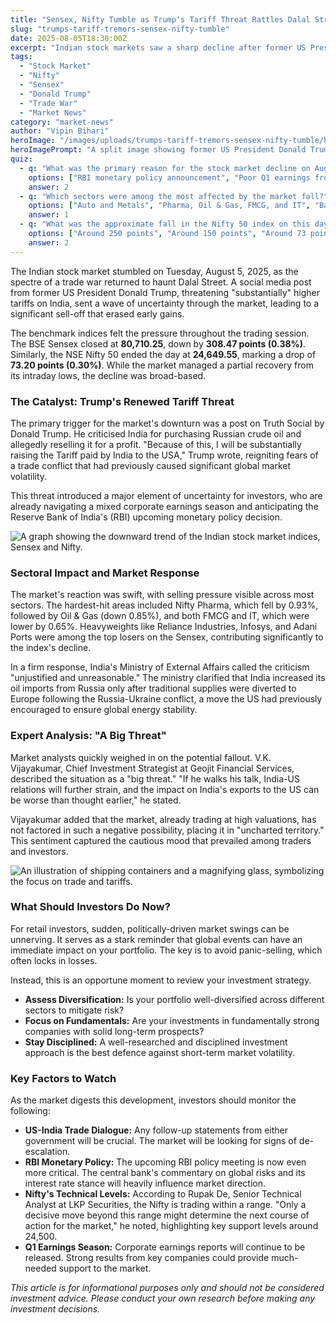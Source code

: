 ```yaml
---
title: "Sensex, Nifty Tumble as Trump's Tariff Threat Rattles Dalal Street"
slug: "trumps-tariff-tremors-sensex-nifty-tumble"
date: 2025-08-05T18:30:00Z
excerpt: "Indian stock markets saw a sharp decline after former US President Donald Trump threatened new tariffs, rattling investor confidence. We break down what happened and what it means for your investments."
tags:
  - "Stock Market"
  - "Nifty"
  - "Sensex"
  - "Donald Trump"
  - "Trade War"
  - "Market News"
category: "market-news"
author: "Vipin Bihari"
heroImage: "/images/uploads/trumps-tariff-tremors-sensex-nifty-tumble/hero-image.jpg"
heroImagePrompt: "A split image showing former US President Donald Trump on one side and the BSE building on the other, symbolizing US-India trade tensions."
quiz:
  - q: "What was the primary reason for the stock market decline on August 5, 2025?"
    options: ["RBI monetary policy announcement", "Poor Q1 earnings from all major companies", "Donald Trump's threat of higher tariffs on India", "A major glitch on the NSE"]
    answer: 2
  - q: "Which sectors were among the most affected by the market fall?"
    options: ["Auto and Metals", "Pharma, Oil & Gas, FMCG, and IT", "Banking and Real Estate", "Consumer Durables"]
    answer: 1
  - q: "What was the approximate fall in the Nifty 50 index on this day?"
    options: ["Around 250 points", "Around 150 points", "Around 73 points", "The market went up"]
    answer: 2
---
```


The Indian stock market stumbled on Tuesday, August 5, 2025, as the spectre of a trade war returned to haunt Dalal Street. A social media post from former US President Donald Trump, threatening "substantially" higher tariffs on India, sent a wave of uncertainty through the market, leading to a significant sell-off that erased early gains.

The benchmark indices felt the pressure throughout the trading session. The BSE Sensex closed at **80,710.25**, down by **308.47 points (0.38%)**. Similarly, the NSE Nifty 50 ended the day at **24,649.55**, marking a drop of **73.20 points (0.30%)**. While the market managed a partial recovery from its intraday lows, the decline was broad-based.

### The Catalyst: Trump's Renewed Tariff Threat

The primary trigger for the market's downturn was a post on Truth Social by Donald Trump. He criticised India for purchasing Russian crude oil and allegedly reselling it for a profit. "Because of this, I will be substantially raising the Tariff paid by India to the USA," Trump wrote, reigniting fears of a trade conflict that had previously caused significant global market volatility.

This threat introduced a major element of uncertainty for investors, who are already navigating a mixed corporate earnings season and anticipating the Reserve Bank of India's (RBI) upcoming monetary policy decision.

![A graph showing the downward trend of the Indian stock market indices, Sensex and Nifty.](/images/uploads/trumps-tariff-tremors-sensex-nifty-tumble/market-decline-chart.png)

### Sectoral Impact and Market Response

The market's reaction was swift, with selling pressure visible across most sectors. The hardest-hit areas included Nifty Pharma, which fell by 0.93%, followed by Oil & Gas (down 0.85%), and both FMCG and IT, which were lower by 0.65%. Heavyweights like Reliance Industries, Infosys, and Adani Ports were among the top losers on the Sensex, contributing significantly to the index's decline.

In a firm response, India's Ministry of External Affairs called the criticism "unjustified and unreasonable." The ministry clarified that India increased its oil imports from Russia only after traditional supplies were diverted to Europe following the Russia-Ukraine conflict, a move the US had previously encouraged to ensure global energy stability.

### Expert Analysis: "A Big Threat"

Market analysts quickly weighed in on the potential fallout. V.K. Vijayakumar, Chief Investment Strategist at Geojit Financial Services, described the situation as a "big threat." "If he walks his talk, India-US relations will further strain, and the impact on India's exports to the US can be worse than thought earlier," he stated.

Vijayakumar added that the market, already trading at high valuations, has not factored in such a negative possibility, placing it in "uncharted territory." This sentiment captured the cautious mood that prevailed among traders and investors.

![An illustration of shipping containers and a magnifying glass, symbolizing the focus on trade and tariffs.](/images/uploads/trumps-tariff-tremors-sensex-nifty-tumble/trade-tariffs-focus.png)

### What Should Investors Do Now?

For retail investors, sudden, politically-driven market swings can be unnerving. It serves as a stark reminder that global events can have an immediate impact on your portfolio. The key is to avoid panic-selling, which often locks in losses.

Instead, this is an opportune moment to review your investment strategy.
*   **Assess Diversification:** Is your portfolio well-diversified across different sectors to mitigate risk?
*   **Focus on Fundamentals:** Are your investments in fundamentally strong companies with solid long-term prospects?
*   **Stay Disciplined:** A well-researched and disciplined investment approach is the best defence against short-term market volatility.

### Key Factors to Watch

As the market digests this development, investors should monitor the following:

*   **US-India Trade Dialogue:** Any follow-up statements from either government will be crucial. The market will be looking for signs of de-escalation.
*   **RBI Monetary Policy:** The upcoming RBI policy meeting is now even more critical. The central bank's commentary on global risks and its interest rate stance will heavily influence market direction.
*   **Nifty's Technical Levels:** According to Rupak De, Senior Technical Analyst at LKP Securities, the Nifty is trading within a range. "Only a decisive move beyond this range might determine the next course of action for the market," he noted, highlighting key support levels around 24,500.
*   **Q1 Earnings Season:** Corporate earnings reports will continue to be released. Strong results from key companies could provide much-needed support to the market.

*This article is for informational purposes only and should not be considered investment advice. Please conduct your own research before making any investment decisions.*